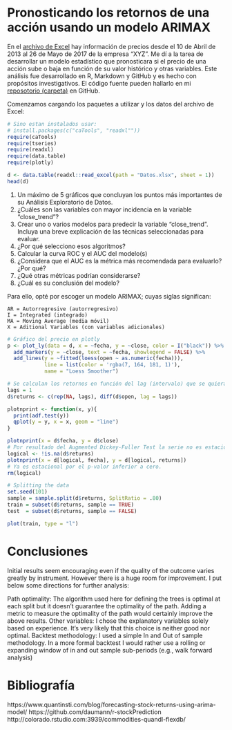 # Pronosticando los retornos de una acción usando un modelo ARIMAX

En el [archivo de Excel](https://cecabrera.github.io/files/Prueba_Avianca.xlsx) hay información de precios desde el 10 de Abril de 2013 al 26 de Mayo de 2017 de la empresa "XYZ". Me dí a la tarea de desarrollar un modelo estadístico que pronosticara si el precio de una acción sube o baja en función de su valor histórico y otras variables. Este análisis fue desarrollado en R, Markdown y GitHub y es hecho con propósitos investigativos. El código fuente pueden hallarlo en mi [reposotorio (carpeta)](https://github.com/cecabrera/stock) en GitHub. 

Comenzamos cargando los paquetes a utilizar y los datos del archivo de Excel:
```r
# Sino estan instalados usar:
# install.packages(c("caTools", "readxl""))
require(caTools)
require(tseries)
require(readxl)
require(data.table)
require(plotly)

d <- data.table(readxl::read_excel(path = "Datos.xlsx", sheet = 1))
head(d)
```

1. Un máximo de 5 gráficos que concluyan los puntos más importantes de su Análisis Exploratorio de Datos. 
2. ¿Cuáles son las variables con mayor incidencia en la variable “close_trend”?
3. Crear uno o varios modelos para predecir la variable “close_trend”. Incluya una breve explicación de las técnicas seleccionadas para evaluar. 
4. ¿Por qué selecciono esos algoritmos? 
5. Calcular la curva ROC y el AUC del modelo(s)
6. ¿Considera que el AUC es la métrica más recomendada para evaluarlo? ¿Por qué?
7. ¿Qué otras métricas podrían considerarse? 
8. ¿Cuál es su conclusión del modelo?

Para ello, opté por escoger un modelo ARIMAX; cuyas siglas significan:
``` 
AR = Autorregresive (autorregresivo)
I = Integrated (integrado)
MA = Moving Average (media móvil)
X = Aditional Variables (con variables adicionales)
```


``` r


# Gráfico del precio en plotly
p <- plot_ly(data = d, x = ~fecha, y = ~close, color = I("black")) %>%
  add_markers(y = ~close, text = ~fecha, showlegend = FALSE) %>%
  add_lines(y = ~fitted(loess(open ~ as.numeric(fecha))),
            line = list(color = 'rgba(7, 164, 181, 1)'),
            name = "Loess Smoother")

# Se calculan los retornos en función del lag (intervalo) que se quiera cortar. Es decir, 1 día antes, 2 días antes, etc.
lags = 1
d$returns <- c(rep(NA, lags), diff(d$open, lag = lags))

plotnprint <- function(x, y){
  print(adf.test(y))
  qplot(y = y, x = x, geom = "line")
}

plotnprint(x = d$fecha, y = d$close)
# Por resultado del Augmented Dickey-Fuller Test la serie no es estacional. A stationary time series means a time series without trend, one having a constant mean and variance over time, which makes it easy for predicting values. Tomado de: https://www.r-bloggers.com/forecasting-stock-returns-using-arima-model/
logical <- !is.na(d$returns)
plotnprint(x = d[logical, fecha], y = d[logical, returns])
# Ya es estacional por el p-valor inferior a cero.
rm(logical)

# Splitting the data
set.seed(101) 
sample = sample.split(d$returns, SplitRatio = .80)
train = subset(d$returns, sample == TRUE)
test  = subset(d$returns, sample == FALSE)

plot(train, type = "l")
```

# Conclusiones

Initial results seem encouraging even if the quality of the outcome varies greatly by instrument. However there is a huge room for improvement. I put below some directions for further analysis:

Path optimality: The algorithm used here for defining the trees is optimal at each split but it doesn’t guarantee the optimality of the path. Adding a metric to measure the optimality of the path would certainly improve the above results.
Other variables: I chose the explanatory variables solely based on experience. It’s very likely that this choice is neither good nor optimal.
Backtest methodology: I used a simple In and Out of sample methodology. In a more formal backtest I would rather use a rolling or expanding window of in and out sample sub-periods (e.g., walk forward analysis)

# Bibliografía

https://www.quantinsti.com/blog/forecasting-stock-returns-using-arima-model/
https://github.com/daumann/r-stockPrediction
http://colorado.rstudio.com:3939/commodities-quandl-flexdb/
